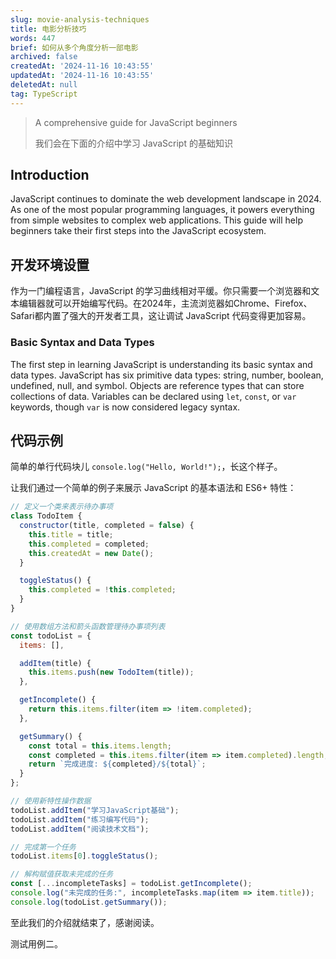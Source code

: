 ```yaml
---
slug: movie-analysis-techniques
title: 电影分析技巧
words: 447
brief: 如何从多个角度分析一部电影
archived: false
createdAt: '2024-11-16 10:43:55'
updatedAt: '2024-11-16 10:43:55'
deletedAt: null
tag: TypeScript
---
```


> A comprehensive guide for JavaScript beginners
>
> 我们会在下面的介绍中学习 JavaScript 的基础知识

## Introduction

JavaScript continues to dominate the web development landscape in 2024. As one of the most popular programming languages, it powers everything from simple websites to complex web applications. This guide will help beginners take their first steps into the JavaScript ecosystem.

## 开发环境设置

作为一门编程语言，JavaScript 的学习曲线相对平缓。你只需要一个浏览器和文本编辑器就可以开始编写代码。在2024年，主流浏览器如Chrome、Firefox、Safari都内置了强大的开发者工具，这让调试 JavaScript 代码变得更加容易。

### Basic Syntax and Data Types

The first step in learning JavaScript is understanding its basic syntax and data types. JavaScript has six primitive data types: string, number, boolean, undefined, null, and symbol. Objects are reference types that can store collections of data. Variables can be declared using `let`, `const`, or `var` keywords, though `var` is now considered legacy syntax.

## 代码示例

简单的单行代码块儿 `console.log("Hello, World!");`，长这个样子。

让我们通过一个简单的例子来展示 JavaScript 的基本语法和 ES6+ 特性：

```javascript
// 定义一个类来表示待办事项
class TodoItem {
  constructor(title, completed = false) {
    this.title = title;
    this.completed = completed;
    this.createdAt = new Date();
  }

  toggleStatus() {
    this.completed = !this.completed;
  }
}

// 使用数组方法和箭头函数管理待办事项列表
const todoList = {
  items: [],

  addItem(title) {
    this.items.push(new TodoItem(title));
  },

  getIncomplete() {
    return this.items.filter(item => !item.completed);
  },

  getSummary() {
    const total = this.items.length;
    const completed = this.items.filter(item => item.completed).length;
    return `完成进度: ${completed}/${total}`;
  }
};

// 使用新特性操作数据
todoList.addItem("学习JavaScript基础");
todoList.addItem("练习编写代码");
todoList.addItem("阅读技术文档");

// 完成第一个任务
todoList.items[0].toggleStatus();

// 解构赋值获取未完成的任务
const [...incompleteTasks] = todoList.getIncomplete();
console.log("未完成的任务:", incompleteTasks.map(item => item.title));
console.log(todoList.getSummary());
```

至此我们的介绍就结束了，感谢阅读。

测试用例二。
